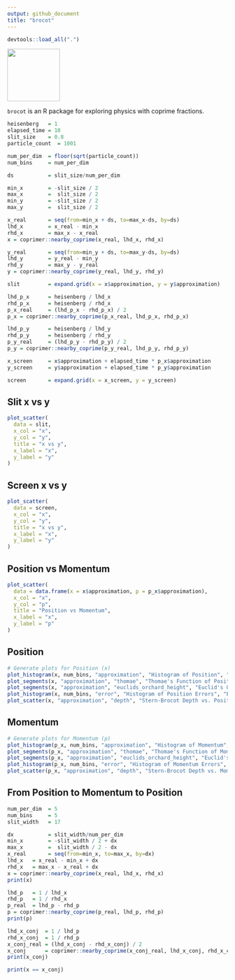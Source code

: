 ```yaml
---
output: github_document
title: "brocot"
---
```


```r
devtools::load_all(".")
```

![](man/figures/brocot_logo.png){ width=120px align=right }

`brocot` is an R package for exploring physics with coprime fractions.

```r
heisenberg   = 1
elapsed_time = 10
slit_size    = 0.8
particle_count  = 1001

num_per_dim  = floor(sqrt(particle_count))
num_bins     = num_per_dim

ds           = slit_size/num_per_dim

min_x        = -slit_size / 2
max_x        =  slit_size / 2
min_y        = -slit_size / 2
max_y        =  slit_size / 2

x_real       = seq(from=min_x + ds, to=max_x-ds, by=ds)
lhd_x        = x_real - min_x
rhd_x        = max_x - x_real
x = coprimer::nearby_coprime(x_real, lhd_x, rhd_x)

y_real       = seq(from=min_y + ds, to=max_y-ds, by=ds)
lhd_y        = y_real - min_y
rhd_y        = max_y - y_real
y = coprimer::nearby_coprime(y_real, lhd_y, rhd_y)

slit         = expand.grid(x = x$approximation, y = y$approximation)

lhd_p_x      = heisenberg / lhd_x
rhd_p_x      = heisenberg / rhd_x
p_x_real     = (lhd_p_x - rhd_p_x) / 2 
p_x = coprimer::nearby_coprime(p_x_real, lhd_p_x, rhd_p_x)

lhd_p_y      = heisenberg / lhd_y
rhd_p_y      = heisenberg / rhd_y
p_y_real     = (lhd_p_y - rhd_p_y) / 2
p_y = coprimer::nearby_coprime(p_y_real, lhd_p_y, rhd_p_y)

x_screen     = x$approximation + elapsed_time * p_x$approximation
y_screen     = y$approximation + elapsed_time * p_y$approximation

screen       = expand.grid(x = x_screen, y = y_screen)
```

## Slit x vs y

```r
plot_scatter(
  data = slit,
  x_col = "x",
  y_col = "y",
  title = "x vs y",
  x_label = "x",
  y_label = "y"
)
```

## Screen x vs y

```r
plot_scatter(
  data = screen,
  x_col = "x",
  y_col = "y",
  title = "x vs y",
  x_label = "x",
  y_label = "y"
)
```

## Position vs Momentum

```r
plot_scatter(
  data = data.frame(x = x$approximation, p = p_x$approximation),
  x_col = "x",
  y_col = "p",
  title = "Position vs Momentum",
  x_label = "x",
  y_label = "p"
)

```

## Position 

```r
# Generate plots for Position (x)
plot_histogram(x, num_bins, "approximation", "Histogram of Position", "Rational Number")
plot_segments(x, "approximation", "thomae", "Thomae's Function of Position", "Approximation", "Thomae")
plot_segments(x, "approximation", "euclids_orchard_height", "Euclid's Orchard of Position", "Approximation", "Redundancy")
plot_histogram(x, num_bins, "error", "Histogram of Position Errors", "Error")
plot_scatter(x, "approximation", "depth", "Stern-Brocot Depth vs. Position", "Approximation", "Depth")
```

## Momentum

```r
# Generate plots for Momentum (p)
plot_histogram(p_x, num_bins, "approximation", "Histogram of Momentum", "Rational Number")
plot_segments(p_x, "approximation", "thomae", "Thomae's Function of Momentum", "Approximation", "Thomae")
plot_segments(p_x, "approximation", "euclids_orchard_height", "Euclid's Orchard of Momentum", "Approximation", "Redundancy")
plot_histogram(p_x, num_bins, "error", "Histogram of Momentum Errors", "Error")
plot_scatter(p_x, "approximation", "depth", "Stern-Brocot Depth vs. Momentum", "Approximation", "Depth")
```

## From Position to Momentum to Position

```r
num_per_dim  = 5
num_bins     = 5
slit_width   = 17

dx           = slit_width/num_per_dim
min_x        = -slit_width / 2 + dx
max_x        =  slit_width / 2 - dx
x_real       = seq(from=min_x, to=max_x, by=dx)
lhd_x   = x_real - min_x + dx
rhd_x   = max_x - x_real + dx
x = coprimer::nearby_coprime(x_real, lhd_x, rhd_x)
print(x)
```

```r
lhd_p   = 1 / lhd_x
rhd_p   = 1 / rhd_x
p_real  = lhd_p - rhd_p
p = coprimer::nearby_coprime(p_real, lhd_p, rhd_p)
print(p)
```

```r
lhd_x_conj  = 1 / lhd_p
rhd_x_conj  = 1 / rhd_p
x_conj_real = (lhd_x_conj - rhd_x_conj) / 2
x_conj      = coprimer::nearby_coprime(x_conj_real, lhd_x_conj, rhd_x_conj)
print(x_conj)
```

```r
print(x == x_conj)
```

